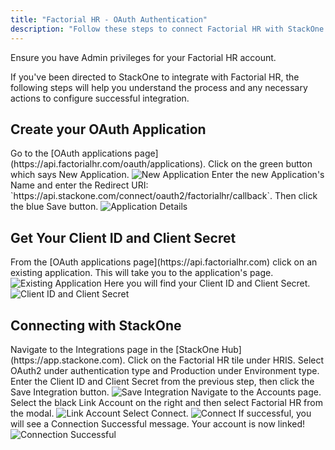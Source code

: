 ```yaml
---
title: "Factorial HR - OAuth Authentication"
description: "Follow these steps to connect Factorial HR with StackOne Hub successfully."
---
```



<Warning>
  Ensure you have Admin privileges for your Factorial HR account.
</Warning>

If you've been directed to StackOne to integrate with Factorial HR, the following steps will help you understand the process and any necessary actions to configure successful integration.

## Create your OAuth Application

<Steps>
  <Step title="Go to OAuth Applications page">
    Go to the [OAuth applications page](https://api.factorialhr.com/oauth/applications). Click on the green button which says New Application.
    <Frame>
      <img className='rounded-md' style={{ margin: '0 auto', border: '1px solid #efefef' }} alt="New Application" src="/images/factorialhr/image1.png" />
    </Frame>
  </Step>

  <Step title="Enter Application Details">
    Enter the new Application's Name and enter the Redirect URI: `https://api.stackone.com/connect/oauth2/factorialhr/callback`. Then click the blue Save button.
    <Frame>
      <img className='rounded-md' style={{ margin: '0 auto', border: '1px solid #efefef' }} alt="Application Details" src="/images/factorialhr/image2.png" />
    </Frame>
  </Step>
</Steps>

## Get Your Client ID and Client Secret

<Steps>
  <Step title="Select an Existing Application">
    From the [OAuth applications page](https://api.factorialhr.com) click on an existing application. This will take you to the application's page.
    <Frame>
      <img className='rounded-md' style={{ margin: '0 auto', border: '1px solid #efefef' }} alt="Existing Application" src="/images/factorialhr/image3.png" />
    </Frame>
  </Step>

  <Step title="Copy Client ID and Client Secret">
    Here you will find your Client ID and Client Secret.
    <Frame>
      <img className='rounded-md' style={{ margin: '0 auto', border: '1px solid #efefef' }} alt="Client ID and Client Secret" src="/images/factorialhr/image4.png" />
    </Frame>
  </Step>
</Steps>

## Connecting with StackOne

<Steps>
  <Step title="Navigate to Integrations">
    Navigate to the Integrations page in the [StackOne Hub](https://app.stackone.com). Click on the Factorial HR tile under HRIS.
  </Step>

  <Step title="Select Authentication Type">
    Select OAuth2 under authentication type and Production under Environment type. Enter the Client ID and Client Secret from the previous step, then click the Save Integration button.
    <Frame>
      <img className='rounded-md' style={{ margin: '0 auto', border: '1px solid #efefef' }} alt="Save Integration" src="/images/factorialhr/image5.png" />
    </Frame>
  </Step>

  <Step title="Link Account">
    Navigate to the Accounts page. Select the black Link Account on the right and then select Factorial HR from the modal.
    <Frame>
      <img className='rounded-md' style={{ margin: '0 auto', border: '1px solid #efefef' }} alt="Link Account" src="/images/factorialhr/image6.png" />
    </Frame>
  </Step>

  <Step title="Connect">
    Select Connect.
    <Frame>
      <img className='rounded-md' style={{ margin: '0 auto', border: '1px solid #efefef' }} alt="Connect" src="/images/factorialhr/image7.png" />
    </Frame>
  </Step>

  <Step title="Connection Successful">
    If successful, you will see a Connection Successful message. Your account is now linked!
    <Frame>
      <img className='rounded-md' style={{ margin: '0 auto', border: '1px solid #efefef' }} alt="Connection Successful" src="/images/factorialhr/image8.png" />
    </Frame>
  </Step>
</Steps>

<IntegrationFooter />
